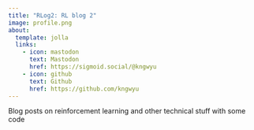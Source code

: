 ```yaml
---
title: "RLog2: RL blog 2"
image: profile.png
about:
  template: jolla
  links:
    - icon: mastodon
      text: Mastodon
      href: https://sigmoid.social/@kngwyu
    - icon: github
      text: Github
      href: https://github.com/kngwyu
---
```


Blog posts on reinforcement learning and other technical stuff with some code
